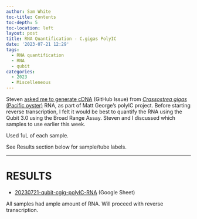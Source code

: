 ```yaml
---
author: Sam White
toc-title: Contents
toc-depth: 5
toc-location: left
layout: post
title: RNA Quantification - C.gigas PolyIC
date: '2023-07-21 12:29'
tags: 
  - RNA quantification
  - RNA
  - qubit
categories: 
  - 2023
  - Miscelleneous
---
```

Steven [asked me to generate cDNA](https://github.com/RobertsLab/resources/issues/1675) (GitHub Issue) from [_Crassostrea gigas_ (Pacific oyster)](http://en.wikipedia.org/wiki/Pacific_oyster) RNA, as part of Matt George's polyIC project. Before starting reverse transcription, I felt it would be best to quantify the RNA using the Qubit 3.0 using the Broad Range Assay. Steven and I discussed which samples to use earlier this week.

Used 1uL of each sample.

See Results section below for sample/tube labels.


---

# RESULTS


- [20230721-qubit-cgig-polyIC-RNA](https://docs.google.com/spreadsheets/d/16No1oXbb9foftO--AYqzoJY2jbyLrqUS8AZpjYkU7KU/edit#gid=1874673482) (Google Sheet)

All samples had ample amount of RNA. Will proceed with reverse transcription.

